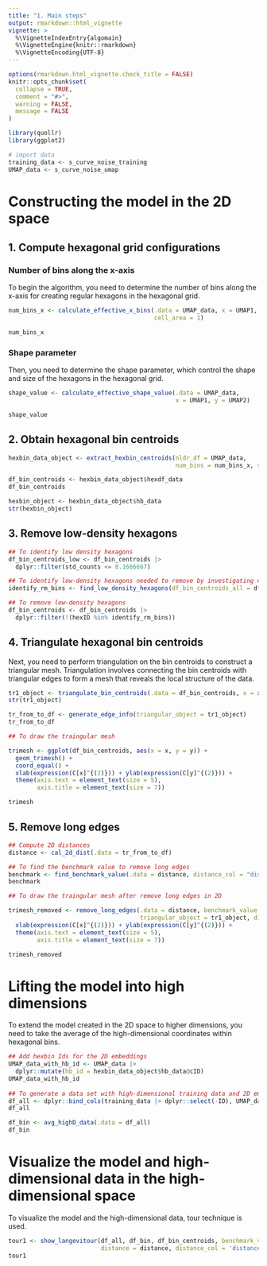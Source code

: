```yaml
---
title: "1. Main steps"
output: rmarkdown::html_vignette
vignette: >
  %\VignetteIndexEntry{algomain}
  %\VignetteEngine{knitr::rmarkdown}
  %\VignetteEncoding{UTF-8}
---
```


```r
options(rmarkdown.html_vignette.check_title = FALSE)
knitr::opts_chunk$set(
  collapse = TRUE,
  comment = "#>",
  warning = FALSE, 
  message = FALSE
)
```

```r
library(quollr)
library(ggplot2)
```

```r
# import data
training_data <- s_curve_noise_training
UMAP_data <- s_curve_noise_umap
```

# Constructing the model in the 2D space

## 1. Compute hexagonal grid configurations

### Number of bins along the x-axis

To begin the algorithm, you need to determine the number of bins along the x-axis for creating regular hexagons in the hexagonal grid.

```r
num_bins_x <- calculate_effective_x_bins(.data = UMAP_data, x = UMAP1,
                                         cell_area = 1)

num_bins_x
```

### Shape parameter

Then, you need to determine the shape parameter, which control the shape and size of the hexagons in the hexagonal grid.

```r
shape_value <- calculate_effective_shape_value(.data = UMAP_data, 
                                               x = UMAP1, y = UMAP2)

shape_value
```

## 2. Obtain hexagonal bin centroids

```r
hexbin_data_object <- extract_hexbin_centroids(nldr_df = UMAP_data, 
                                               num_bins = num_bins_x, shape_val = shape_value)

df_bin_centroids <- hexbin_data_object$hexdf_data
df_bin_centroids 

hexbin_object <- hexbin_data_object$hb_data
str(hexbin_object)
```

## 3. Remove low-density hexagons

```r
## To identify low density hexagons
df_bin_centroids_low <- df_bin_centroids |>
  dplyr::filter(std_counts <= 0.1666667)

## To identify low-density hexagons needed to remove by investigating neighbouring mean density
identify_rm_bins <- find_low_density_hexagons(df_bin_centroids_all = df_bin_centroids, num_bins_x = num_bins_x, df_bin_centroids_low = df_bin_centroids_low)

## To remove low-density hexagons
df_bin_centroids <- df_bin_centroids |>
  dplyr::filter(!(hexID %in% identify_rm_bins))
```

## 4. Triangulate hexagonal bin centroids

Next, you need to perform triangulation on the bin centroids to construct a triangular mesh. Triangulation involves connecting the bin centroids with triangular edges to form a mesh that reveals the local structure of the data.

```r
tr1_object <- triangulate_bin_centroids(.data = df_bin_centroids, x = x, y = y)
str(tr1_object)

tr_from_to_df <- generate_edge_info(triangular_object = tr1_object)
tr_from_to_df
```

```r
## To draw the traingular mesh

trimesh <- ggplot(df_bin_centroids, aes(x = x, y = y)) +
  geom_trimesh() +
  coord_equal() +
  xlab(expression(C[x]^{(2)})) + ylab(expression(C[y]^{(2)})) +
  theme(axis.text = element_text(size = 5),
        axis.title = element_text(size = 7))

trimesh
```

## 5. Remove long edges

```r
## Compute 2D distances
distance <- cal_2d_dist(.data = tr_from_to_df)

## To find the benchmark value to remove long edges
benchmark <- find_benchmark_value(.data = distance, distance_col = "distance")
benchmark
```

```r
## To draw the traingular mesh after remove long edges in 2D

trimesh_removed <- remove_long_edges(.data = distance, benchmark_value = benchmark,
                                     triangular_object = tr1_object, distance_col = distance) +
  xlab(expression(C[x]^{(2)})) + ylab(expression(C[y]^{(2)})) +
  theme(axis.text = element_text(size = 5),
        axis.title = element_text(size = 7))

trimesh_removed
```

# Lifting the model into high dimensions

To extend the model created in the 2D space to higher dimensions, you need to take the average of the high-dimensional coordinates within hexagonal bins.

```r
## Add hexbin Ids for the 2D embeddings
UMAP_data_with_hb_id <- UMAP_data |> 
  dplyr::mutate(hb_id = hexbin_data_object$hb_data@cID)
UMAP_data_with_hb_id
        
## To generate a data set with high-dimensional training data and 2D embeddings with hexagonal IDs
df_all <- dplyr::bind_cols(training_data |> dplyr::select(-ID), UMAP_data_with_hb_id)
df_all

df_bin <- avg_highD_data(.data = df_all)
df_bin
```

# Visualize the model and high-dimensional data in the high-dimensional space

To visualize the model and the high-dimensional data, tour technique is used. 

```r
tour1 <- show_langevitour(df_all, df_bin, df_bin_centroids, benchmark_value = benchmark, 
                          distance = distance, distance_col = 'distance')
tour1
```
